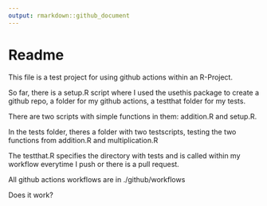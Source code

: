 ```yaml
---
output: rmarkdown::github_document
---
```


# Readme

This file is a test project for using github actions within an R-Project.

So far, there is a setup.R script where I used the usethis package to create a github repo, a folder for my github actions, a testthat folder for my tests.

There are two scripts with simple functions in them: addition.R and setup.R.

In the tests folder, theres a folder with two testscripts, testing the two functions from addition.R and multiplication.R

The testthat.R specifies the directory with tests and is called within my workflow everytime I push or there is a pull request.

All github actions workflows are in ./github/workflows

Does it work?

